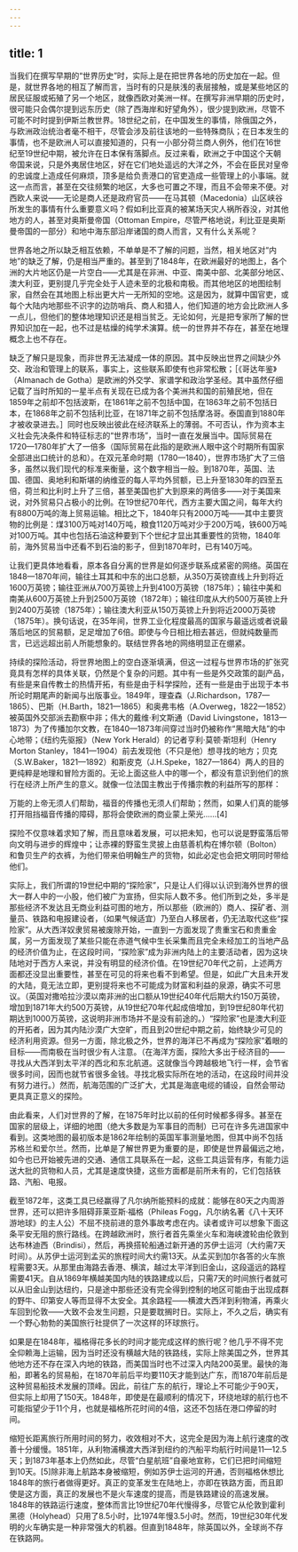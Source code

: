 ```yaml
---
---
---
```

title: 1
---




当我们在撰写早期的“世界历史”时，实际上是在把世界各地的历史加在一起。但是，就世界各地的相互了解而言，当时有的只是肤浅的表层接触，或是某些地区的居民征服或拓殖了另一个地区，就像西欧对美洲一样。在撰写非洲早期的历史时，很可能只会偶尔提到远东历史（除了西海岸和好望角外），很少提到欧洲，尽管不可能不时时提到伊斯兰教世界。18世纪之前，在中国发生的事情，除俄国之外，与欧洲政治统治者毫不相干，尽管会涉及前往该地的一些特殊商队；在日本发生的事情，也不是欧洲人可以直接知道的，只有一小部分荷兰商人例外，他们在16世纪至19世纪中期，被允许在日本保有落脚点。反过来看，欧洲之于中国这个天朝帝国来说，只是外夷居住地区，好在它们地处遥远的大洋之外，不会在臣民对皇帝的忠诚度上造成任何麻烦，顶多是给负责港口的官吏造成一些管理上的小事端。就这一点而言，甚至在交往频繁的地区，大多也可置之不理，而且不会带来不便。对西欧人来说——无论是商人还是政府官员——在马其顿（Macedonia）山区峡谷所发生的事情有什么重要意义吗？假如利比亚真的被某场天灾人祸所吞没，对其他地方的人，甚至对奥斯曼帝国（Ottoman Empire，尽管严格地说，利比亚是奥斯曼帝国的一部分）和地中海东部沿岸诸国的商人而言，又有什么关系呢？

世界各地之所以缺乏相互依赖，不单单是不了解的问题，当然，相关地区对“内地”的缺乏了解，仍是相当严重的。甚至到了1848年，在欧洲最好的地图上，各个洲的大片地区仍是一片空白——尤其是在非洲、中亚、南美中部、北美部分地区、澳大利亚，更别提几乎完全处于人迹未至的北极和南极。而其他地区的地图绘制家，自然会在其地图上标出更大片一无所知的空地。这是因为，就算中国官吏，或每个大陆内地那些不识字的边防哨兵、商人和猎人，他们知道的地方会比欧洲人多一点儿，但他们的整体地理知识还是相当贫乏。无论如何，光是把专家所了解的世界知识加在一起，也不过是枯燥的纯学术演算。统一的世界并不存在，甚至在地理概念上也不存在。

缺乏了解只是现象，而非世界无法凝成一体的原因。其中反映出世界之间缺少外交、政治和管理上的联系，事实上，这些联系即使有也非常松散；［《哥达年鉴》（Almanach de Gotha）是欧洲的外交学、家谱学和政治学圣经。其中虽然仔细记载了当时所知的一星半点有关现在已成为各个美洲共和国的前殖民地，但在1859年之前却不包括波斯，在1861年之前不包括中国，在1863年之前不包括日本，在1868年之前不包括利比亚，在1871年之前不包括摩洛哥。泰国直到1880年才被收录进去。］同时也反映出彼此在经济联系上的薄弱。不可否认，作为资本主义社会先决条件和特征标志的“世界市场”，当时一直在发展当中。国际贸易在1720—1780年扩大了一倍多（国际贸易在此指的是欧洲人眼中这个时期所有国家全部进出口统计的总和）。在双元革命时期（1780—1840），世界市场扩大了三倍多，虽然以我们现代的标准来衡量，这个数字相当一般。到1870年，英国、法国、德国、奥地利和斯堪的纳维亚的每人平均外贸额，已上升至1830年的四至五倍，荷兰和比利时上升了三倍，甚至美国也扩大到原来的两倍多——对于美国来说，对外贸易只占极小的比例。在19世纪70年代，西方主要大国之间，每年大约有8800万吨的海上贸易运输。相比之下，1840年只有2000万吨——其中主要货物的比例是：煤3100万吨对140万吨，粮食1120万吨对少于200万吨，铁600万吨对100万吨。其中也包括石油这种要到下个世纪才显出其重要性的货物，1840年前，海外贸易当中还看不到石油的影子，但到1870年时，已有140万吨。

让我们更具体地看看，原本各自分离的世界是如何逐步联系成紧密的网络。英国在1848—1870年间，输往土耳其和中东的出口总额，从350万英镑直线上升到将近1600万英镑；输往亚洲从700万英镑上升到4100万英镑（1875年）；输往中美和南美从600万英镑上升到2500万英镑（1872年）；输往印度从大约500万英镑上升到2400万英镑（1875年）；输往澳大利亚从150万英镑上升到将近2000万英镑（1875年）。换句话说，在35年间，世界工业化程度最高的国家与最遥远或者说最落后地区的贸易额，足足增加了6倍。即使与今日相比相去甚远，但就纯数量而言，已远远超出前人所能想象的。联结世界各地的网络明显正在绷紧。

持续的探险活动，将世界地图上的空白逐渐填满，但这一过程与世界市场的扩张究竟具有怎样的具体关联，仍然是个复杂的问题。其中有一些是外交政策的副产品，有些是来自传教士的热情开拓，有些是由于科学探险，还有一些是由于出现于本书所论时期尾声的新闻与出版事业。1849年，理查森（J.Richardson，1787—1865）、巴斯（H.Barth，1821—1865）和奥弗韦格（A.Overweg，1822—1852）被英国外交部派去勘察中非；伟大的戴维·利文斯通（David Livingstone，1813—1873）为了传播加尔文教，在1840—1873年间穿过当时仍被称作“黑暗大陆”的中心地带；《纽约先驱报》（New York Herald）的记者亨利·莫顿·斯坦利（Henry Morton Stanley，1841—1904）前去发现他（不只是他）想寻找的地方；贝克（S.W.Baker，1821—1892）和斯皮克（J.H.Speke，1827—1864）两人的目的更纯粹是地理和冒险方面的。无论上面这些人中的哪一个，都没有意识到他们的旅行在经济上所产生的意义。就像一位法国主教出于传播宗教的利益所写的那样：

万能的上帝无须人们帮助，福音的传播也无须人们帮助；然而，如果人们真的能够打开阻挡福音传播的障碍，那将会使欧洲的商业蒙上荣光……[4]

探险不仅意味着求知了解，而且意味着发展，可以把未知，也可以说是野蛮落后带向文明与进步的辉煌中；让赤裸的野蛮生灵披上由慈善机构在博尔顿（Bolton）和鲁贝生产的衣裤，为他们带来伯明翰生产的货物，如此必定也会把文明同时带给他们。

实际上，我们所谓的19世纪中期的“探险家”，只是让人们得以认识到海外世界的很大一群人中的一小股，他们被广为宣扬，但实际人数不多。他们所到之处，多半是那些经济不发达且无商业利益可图的地方，所以那些（欧洲的）商人、探矿者、测量员、铁路和电报建设者，（如果气候适宜）乃至白人移居者，仍无法取代这些“探险家”。从大西洋奴隶贸易被废除开始，一直到一方面发现了贵重宝石和贵重金属，另一方面发现了某些只能在赤道气候中生长采集而且完全未经加工的当地产品的经济价值为止，在这段时间，“探险家”成为非洲内陆上的主要活动者，因为这块陆地对于西方人来说，并没有明显的经济价值。在19世纪70年代之前，上述两方面都还没显出重要性，甚至在可见的将来也看不到希望。但是，如此广大且未开发的大陆，竟无法立即，更别提将来也不可能成为财富和利益的泉源，确实不可思议。（英国对撒哈拉沙漠以南非洲的出口额从19世纪40年代后期大约150万英镑，增加到1871年大约500万英镑，从19世纪70年代起成倍增加，到19世纪80年代初期达到1000万英镑，这说明非洲市场并不是没有前途的。）“探险家”也是澳大利亚的开拓者，因为其内陆沙漠广大空旷，而且到20世纪中期之前，始终缺少可见的经济利用资源。但另一方面，除北极之外，世界的海洋已不再成为“探险家”着眼的目标——而南极在当时很少有人注意。（在海洋方面，探险大多出于经济目的——寻找从大西洋到太平洋的西北和东北航道。这就像当今跨越极地飞行一样，会节省很多时间，因而也就节省很多金钱。寻找北极实际所在地的活动，在这段时间并没有努力进行。）然而，航海范围的广泛扩大，尤其是海底电缆的铺设，自然会带动更具真正意义的探险。

由此看来，人们对世界的了解，在1875年时比以前的任何时候都多得多。甚至在国家的层级上，详细的地图（绝大多数是为军事目的而制）已可在许多先进国家中看到。这类地图的最初版本是1862年绘制的英国军事测量地图，但其中尚不包括苏格兰和爱尔兰。然而，比单是了解世界更为重要的是，即使是世界最偏远之地，如今也已开始被先进的交通、通信工具联系在一起，这些工具运营有序，有能力运送大批的货物和人员，尤其是速度快捷，这些方面都是前所未有的，它们包括铁路、汽船、电报。

截至1872年，这类工具已经赢得了凡尔纳所能预料的成就：能够在80天之内周游世界，还可以把许多阻碍菲莱亚斯·福格（Phileas Fogg，凡尔纳名著《八十天环游地球》的主人公）不屈不挠前进的意外事故考虑在内。读者或许可以想象下面这条平安无阻的旅行路线。在跨越欧洲时，旅行者首先乘坐火车和海峡渡轮由伦敦到达布林迪西（Brindisi），然后，再换搭轮船通过新开通的苏伊士运河（大约需7天时间）。从苏伊士运河到孟买的旅程时间大约需13天。从孟买到加尔各答的火车旅程需要3天。从那里由海路去香港、横滨，越过太平洋到旧金山，这段遥远的路程需要41天。自从1869年横越美国内陆的铁路建成以后，只需7天的时间旅行者就可以从旧金山到达纽约，只是途中那些还没有完全得到控制的地区可能由于出现成群的野牛、印第安人等而显得不太安全。其余路程——横渡大西洋到利物浦，再乘火车回到伦敦——大致不会发生问题，只是要耽搁时日。实际上，不久之后，确实有一个野心勃勃的美国旅行社提供了一次这样的环球旅行。

如果是在1848年，福格得花多长的时间才能完成这样的旅行呢？他几乎不得不完全仰赖海上运输，因为当时还没有横越大陆的铁路线，实际上除美国之外，世界其他地方还不存在深入内地的铁路，而美国当时也不过深入内陆200英里。最快的海船，即著名的贸易船，在1870年前后平均要110天才能到达广东，而1870年前后是这种贸易船技术发展的顶峰。因此，前往广东的航行，理论上不可能少于90天，但实际上却用了150天。1848年，即使是在最顺利的情况下，环绕地球的航行也不可能指望少于11个月，也就是福格所花时间的4倍，这还不包括在港口停留的时间。

缩短长距离旅行所用时间的努力，收效相对不大，这完全是因为海上航行速度的改善十分缓慢。1851年，从利物浦横渡大西洋到纽约的汽船平均航行时间是11—12.5天；到1873年基本上仍然如此，尽管“白星航班”自豪地宣称，它们已把时间缩短到10天。[5]除非海上航路本身被缩短，例如苏伊士运河的开通，否则福格休想比1848年的旅行者做得更好。真正的变革发生在陆地上，亦即在铁路方面，而且即使是这方面，真正的发展也不是火车速度的提高，而是铁路建设的高速发展。1848年的铁路运行速度，整体而言比19世纪70年代慢得多，尽管它从伦敦到霍利黑德（Holyhead）只用了8.5小时，比1974年慢3.5小时。然而，19世纪30年代发明的火车确实是一种非常强大的机器。但直到1848年，除英国以外，全球尚不存在铁路网。